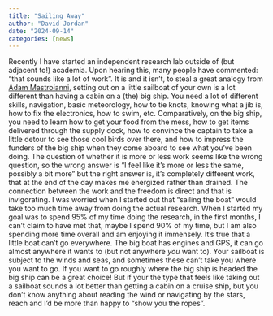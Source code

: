 ```yaml
---
title: "Sailing Away"
author: "David Jordan"
date: "2024-09-14"
categories: [news]
---
```


Recently I have started an independent research lab outside of (but adjacent to!) academia. Upon hearing this, many people have commented: “that sounds like a lot of work”. It is and it isn’t, to steal a great analogy from [Adam Mastroianni](https://www.experimental-history.com/p/lets-build-a-fleet-and-change-the), setting out on a little sailboat of your own is a lot different than having a cabin on a (the) big ship. You need a lot of different skills, navigation, basic meteorology, how to tie knots, knowing what a jib is, how to fix the electronics, how to swim, etc. Comparatively, on the big ship, you need to learn how to get your food from the mess, how to get items delivered through the supply dock, how to convince the captain to take a little detour to see those cool birds over there, and how to impress the funders of the big ship when they come aboard to see what you’ve been doing.  The question of whether it is more or less work seems like the wrong question, so the wrong answer is “I feel like it’s more or less the same, possibly a bit more” but the right answer is, it’s completely different work, that at the end of the day makes me energized rather than drained. The connection between the work and the freedom is direct and that is invigorating. I was worried when I started out that “sailing the boat” would take too much time away from doing the actual research. When I started my goal was to spend 95% of my time doing the research, in the first months, I can’t claim to have met that, maybe I spend 90% of my time, but I am also spending more time overall and am enjoying it immensely. It’s true that a little boat can’t go everywhere. The big boat has engines and GPS, it can go almost anywhere it wants to (but not anywhere *you* want to). Your sailboat is subject to the winds and seas, and sometimes these can’t take you where you want to go. If you want to go roughly where the big ship is headed the big ship can be a great choice! But if your the type that feels like taking out a sailboat sounds a lot better than getting a cabin on a cruise ship, but you don’t know anything about reading the wind or navigating by the stars, reach and I’d be more than happy to “show you the ropes”.
